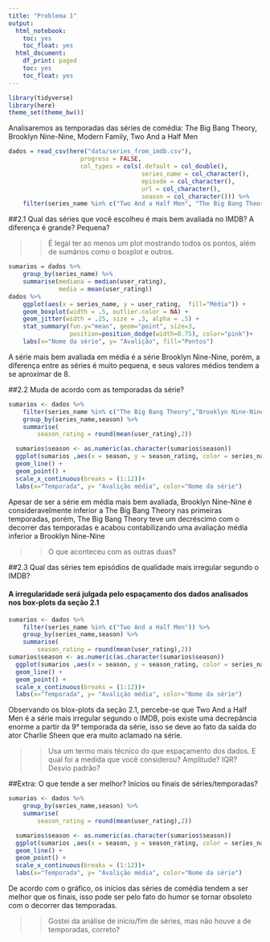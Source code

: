 ```yaml
---
title: "Problema 1"
output:
  html_notebook:
    toc: yes
    toc_float: yes
  html_document:
    df_print: paged
    toc: yes
    toc_float: yes
---
```


```r
library(tidyverse)
library(here)
theme_set(theme_bw())
```

Analisaremos as temporadas das séries de comédia: The Big Bang Theory, Brooklyn Nine-Nine, Modern Family, Two And a Half Men

```r
dados = read_csv(here("data/series_from_imdb.csv"), 
                    progress = FALSE,
                    col_types = cols(.default = col_double(), 
                                     series_name = col_character(), 
                                     episode = col_character(), 
                                     url = col_character(),
                                     season = col_character())) %>% 
    filter(series_name %in% c("Two And a Half Men", "The Big Bang Theory","Brooklyn Nine-Nine","Modern Family"))
```

##2.1 Qual das séries que você escolheu é mais bem avaliada no IMDB? A diferença é grande? Pequena?

>> É legal ter ao menos um plot mostrando todos os pontos, além de sumários como o boxplot e outros.

```r
sumarios = dados %>% 
    group_by(series_name) %>% 
    summarise(mediana = median(user_rating), 
              media = mean(user_rating))
dados %>%
    ggplot(aes(x = series_name, y = user_rating,  fill="Média")) + 
    geom_boxplot(width = .5, outlier.color = NA) +
    geom_jitter(width = .25, size = .3, alpha = .5) + 
    stat_summary(fun.y="mean", geom="point", size=3,  
                 position=position_dodge(width=0.75), color="pink")+
    labs(x="Nome da série", y= "Avalição", fill="Pontos")


```
A série mais bem avaliada em média é a série Brooklyn Nine-Nine, porém, a diferença entre as séries é muito pequena, e seus valores médios tendem a se aproximar de 8.

##2.2 Muda de acordo com as temporadas da série?
```r
sumarios <- dados %>% 
    filter(series_name %in% c("The Big Bang Theory","Brooklyn Nine-Nine")) %>%
    group_by(series_name,season) %>% 
    summarise(
        season_rating = round(mean(user_rating),2))

  sumarios$season <- as.numeric(as.character(sumarios$season))
  ggplot(sumarios ,aes(x = season, y = season_rating, color = series_name,group=series_name)) + 
  geom_line() + 
  geom_point() +
  scale_x_continuous(breaks = (1:12))+
  labs(x="Temporada", y= "Avalição média", color="Nome da série")
```
Apesar de ser a série em média mais bem avaliada, Brooklyn Nine-Nine é consideravelmente inferior a The Big Bang Theory nas primeiras temporadas, porém, The Big Bang Theory teve um decréscimo com o decorrer das temporadas e acabou contabilizando uma avaliação média inferior a Brooklyn Nine-Nine 

>> O que aconteceu com as outras duas?

##2.3 Qual das séries tem episódios de qualidade mais irregular segundo o IMDB?

#### A irregularidade será julgada pelo espaçamento dos dados analisados nos box-plots da seção 2.1 

```r
sumarios <- dados %>% 
    filter(series_name %in% c("Two And a Half Men")) %>%
    group_by(series_name,season) %>% 
    summarise(
        season_rating = round(mean(user_rating),2))
sumarios$season <- as.numeric(as.character(sumarios$season))
  ggplot(sumarios ,aes(x = season, y = season_rating, color = series_name,group=series_name)) + 
  geom_line() + 
  geom_point() +
  scale_x_continuous(breaks = (1:12))+
  labs(x="Temporada", y= "Avalição média", color="Nome da série")

```
Observando os blox-plots da seção 2.1, percebe-se que Two And a Half Men é a série mais irregular segundo o IMDB, pois existe uma decrepância enorme a partir da 9° temporada da série, isso se deve ao fato da saída do ator Charlie Sheen que era muito aclamado na série.

>> Usa um termo mais técnico do que espaçamento dos dados. E qual foi a medida que você considerou? Amplitude? IQR? Desvio padrão?

##Extra: O que tende a ser melhor? Inícios ou finais de séries/temporadas?

```r
sumarios <- dados %>% 
    group_by(series_name,season) %>% 
    summarise(
        season_rating = round(mean(user_rating),2))

  sumarios$season <- as.numeric(as.character(sumarios$season))
  ggplot(sumarios ,aes(x = season, y = season_rating, color = series_name,group=series_name)) + 
  geom_line() + 
  geom_point() +
  scale_x_continuous(breaks = (1:12))+
  labs(x="Temporada", y= "Avalição média", color="Nome da série")
```
  De acordo com o gráfico, os inícios das séries de comédia tendem a ser melhor que os finais, isso pode ser pelo fato do humor se tornar obsoleto com o decorrer das temporadas.
  
  >> Gostei da análise de início/fim de séries, mas não houve a de temporadas, correto? 